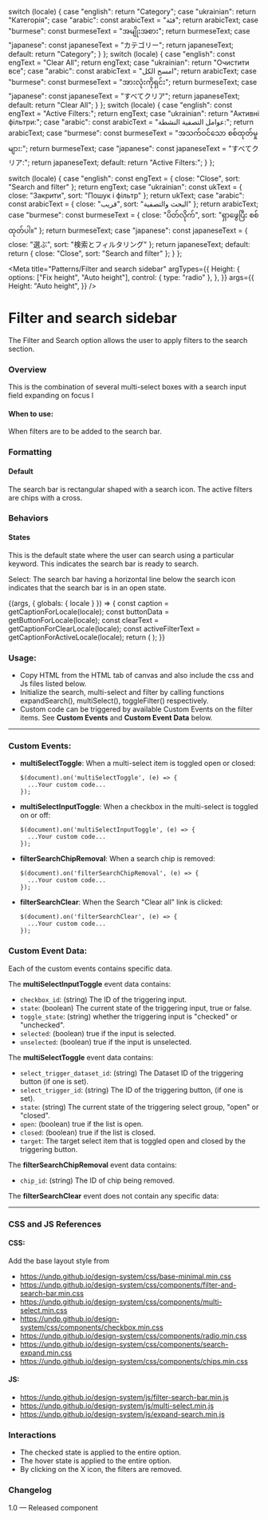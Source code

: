 
  switch (locale) {
    case "english":
      return "Category";
    case "ukrainian":
      return "Категорія";
    case "arabic":
      const arabicText = "فئة";
      return arabicText;
    case "burmese":
      const burmeseText = "အမျိုးအစား";
      return burmeseText;
    case "japanese":
      const japaneseText = "カテゴリー";
      return japaneseText;
    default:
      return "Category";
  }
};
  switch (locale) {
    case "english":
      const engText = "Clear All";
      return engText;
    case "ukrainian":
      return "Очистити все";
    case "arabic":
      const arabicText = "امسح الكل";
      return arabicText;
    case "burmese":
      const burmeseText = "အားလုံးကိုရှင်း";
      return burmeseText;
    case "japanese":
      const japaneseText = "すべてクリア";
      return japaneseText;
    default:
      return "Clear All";
  }
};
  switch (locale) {
    case "english":
      const engText = "Active Filters:";
      return engText;
    case "ukrainian":
      return "Активні фільтри:";
    case "arabic":
      const arabicText = "عوامل التصفية النشطة:";
      return arabicText;
    case "burmese":
      const burmeseText = "အသက်ဝင်သော စစ်ထုတ်မှုများ:";
      return burmeseText;
    case "japanese":
      const japaneseText = "すべてクリア:";
      return japaneseText;
    default:
      return "Active Filters:";
  }
};

  switch (locale) {
    case "english":
      const engText = { close: "Close", sort: "Search and filter" };
      return engText;
    case "ukrainian":
      const ukText = { close: "Закрити", sort: "Пошук і фільтр" };
      return ukText;
    case "arabic":
      const arabicText = { close: "قريب", sort: "البحث والتصفية" };
      return arabicText;
    case "burmese":
      const burmeseText = { close: "ပိတ်လိုက်", sort: "ရှာဖွေပြီး စစ်ထုတ်ပါ။" };
      return burmeseText;
    case "japanese":
      const japaneseText = { close: "選ぶ", sort: "検索とフィルタリング" };
      return japaneseText;
    default:
      return { close: "Close", sort: "Search and filter" };
  }
};

<Meta
  title="Patterns/Filter and search sidebar"
  argTypes={{
    Height: {
      options: ["Fix height", "Auto height"],
      control: { type: "radio" },
    },
  }}
  args={{
    Height: "Auto height",
  }}
/>

# Filter and search sidebar

The Filter and Search option allows the user to apply filters to the search section.

### Overview

This is the combination of several multi-select boxes with a search input field expanding on focus
l

#### When to use:

When filters are to be added to the search bar.

### Formatting

#### Default

The search bar is rectangular shaped with a search icon. The active filters are chips with a cross.

### Behaviors

#### States

This is the default state where the user can search using a particular keyword. This indicates the search bar is ready to search.

Select: The search bar having a horizontal line below the search icon indicates that the search bar is in an open state.

<Canvas>
  <Story name="Filter and search sidebar">
    {(args, { globals: { locale } }) => {
      const caption = getCaptionForLocale(locale);
      const buttonData = getButtonForLocale(locale);
      const clearText = getCaptionForClearLocale(locale);
      const activeFilterText = getCaptionForActiveLocale(locale);
      return (
        <FilterAndSearchBar
          locale={locale}
          buttonData={buttonData}
          args={args}
          clearText={clearText}
          activeFilterText={activeFilterText}
          data={caption}
        ></FilterAndSearchBar>
      );
    }}
  </Story>
</Canvas>

### Usage:

- Copy HTML from the HTML tab of canvas and also include the css and Js files listed below.
- Initialize the search, multi-select and filter by calling functions expandSearch(), multiSelect(), toggleFilter() respectively.
- Custom code can be triggered by available Custom Events on the filter items. See **Custom Events** and **Custom Event Data** below.

---

### Custom Events:

- **multiSelectToggle**: When a multi-select item is toggled open or closed:
  ```
  $(document).on('multiSelectToggle', (e) => {
    ...Your custom code...
  });
  ```
- **multiSelectInputToggle**: When a checkbox in the multi-select is toggled on or off:
  ```
  $(document).on('multiSelectInputToggle', (e) => {
    ...Your custom code...
  });
  ```
- **filterSearchChipRemoval**: When a search chip is removed:
  ```
  $(document).on('filterSearchChipRemoval', (e) => {
    ...Your custom code...
  });
  ```
- **filterSearchClear**: When the Search "Clear all" link is clicked:
  ```
  $(document).on('filterSearchClear', (e) => {
    ...Your custom code...
  });
  ```

### Custom Event Data:

Each of the custom events contains specific data.

The **multiSelectInputToggle** event data contains:

- `checkbox_id`: (string) The ID of the triggering input.
- `state`: (boolean) The current state of the triggering input, true or false.
- `toggle_state`: (string) whether the triggering input is "checked" or "unchecked".
- `selected`: (boolean) true if the input is selected.
- `unselected`: (boolean) true if the input is unselected.

The **multiSelectToggle** event data contains:

- `select_trigger_dataset_id`: (string) The Dataset ID of the triggering button (if one is set).
- `select_trigger_id`: (string) The ID of the triggering button, (if one is set).
- `state`: (string) The current state of the triggering select group, "open" or "closed".
- `open`: (boolean) true if the list is open.
- `closed`: (boolean) true if the list is closed.
- `target`: The target select item that is toggled open and closed by the triggering button.

The **filterSearchChipRemoval** event data contains:

- `chip_id`: (string) The ID of chip being removed.

The **filterSearchClear** event does not contain any specific data:

---

### CSS and JS References

#### CSS:

Add the base layout style from

- https://undp.github.io/design-system/css/base-minimal.min.css
- https://undp.github.io/design-system/css/components/filter-and-search-bar.min.css
- https://undp.github.io/design-system/css/components/multi-select.min.css
- https://undp.github.io/design-system/css/components/checkbox.min.css
- https://undp.github.io/design-system/css/components/radio.min.css
- https://undp.github.io/design-system/css/components/search-expand.min.css
- https://undp.github.io/design-system/css/components/chips.min.css

#### JS:

- https://undp.github.io/design-system/js/filter-search-bar.min.js
- https://undp.github.io/design-system/js/multi-select.min.js
- https://undp.github.io/design-system/js/expand-search.min.js

### Interactions

- The checked state is applied to the entire option.
- The hover state is applied to the entire option.
- By clicking on the X icon, the filters are removed.

### Changelog

1.0 — Released component
